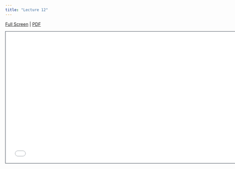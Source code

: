 ```yaml
---
title: "Lecture 12"
---
```



[Full Screen](lecture-12.qmd) | [PDF](lecture-12.pdf) 

```{=html}
<iframe class="slide-deck" src="lecture-12.html" height="420" width="747" style="border: 1px solid #2e3846;"></iframe>
```



